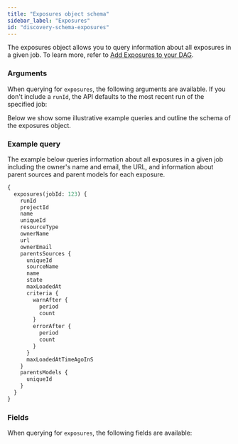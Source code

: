 ```yaml
---
title: "Exposures object schema"
sidebar_label: "Exposures"
id: "discovery-schema-exposures"
---
```



The exposures object allows you to query information about all exposures in a given job. To learn more, refer to [Add Exposures to your DAG](/docs/build/exposures).


<DiscoveryApiJobDeprecationNotice />

### Arguments

When querying for `exposures`, the following arguments are available. If you don't include a `runId`, the API defaults to the most recent run of the specified job:

<QueryArgsTable queryName="exposure" />

Below we show some illustrative example queries and outline the schema of the exposures object.

### Example query

The example below queries information about all exposures in a given job including the owner's name and email, the URL, and information about parent sources and parent models for each exposure.

```graphql
{
  exposures(jobId: 123) {
    runId
    projectId
    name
    uniqueId
    resourceType
    ownerName
    url
    ownerEmail
    parentsSources {
      uniqueId
      sourceName
      name
      state
      maxLoadedAt
      criteria {
        warnAfter {
          period
          count
        }
        errorAfter {
          period
          count
        }
      }
      maxLoadedAtTimeAgoInS
    }
    parentsModels {
      uniqueId
    }
  }
}
```

### Fields
When querying for `exposures`, the following fields are available:

<SchemaTable nodeName="ExposureNode" />
